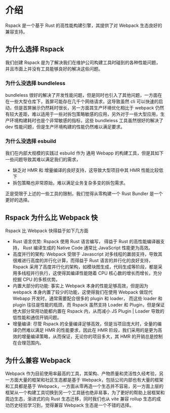 # 介绍

Rspack 是一个基于 Rust 的高性能构建引擎，其提供了对 Webpack 生态良好的兼容支持。

## 为什么选择 Rspack

我们创建 Rspack 是为了解决我们在维护公司构建工具时碰到的各种性能问题，并且市面上并没有工具能够良好的解决这些问题。

### 为什么没选择 bundleless

bundleless 很好的解决了开发性能问题，但是同时也引入了其他问题，一方面在在一些大型仓库下，首屏可能存在几千个网络请求，这导致虽然 cli 可以快速的启动，但是首屏展示仍然耗时很长，另一方面其生产环境优化相比于 webpack 仍然有较大差距，难以适用于一些对拆包策略敏感的应用，另外对于一些大型应用，生产环境构建耗时也是个非常敏感的指标，这些 bundleless 工具虽然很好的解决了 dev 性能问题，但是生产环境构建的性能仍然难以满足要求。

### 为什么没选择 esbuild

我们在内部大规模的实践过 esbuild 作为 通用 Webapp 的构建工具，但是其如下一些问题导致其难以满足我们的需求，

- 缺乏对 HMR 和 增量编译的良好支持，这导致大型项目中其 HMR 性能比较低下
- 拆包策略也非常原始，难以满足业务复杂多变的拆包需求。

正是受限于上述的一些工具的限制，我们觉得从零构建一个 Rust Bundler 是一个更好的选择。

## Rspack 为什么比 Webpack 快

Rspack 比 Webpack 快得益于如下几方面

- Rust 语言优势: Rspack 使用 Rust 语言编写， 得益于 Rust 的高性能编译器支持， Rust 编译生成的 Native Code 通常比 JavaScript 性能更为高效。
- 高度并行的架构: Webpack 受限于 Javascript 对多线程的羸弱支持，导致其很难进行高度的并行化计算，而得益于 Rust 语言的并行化的良好支持， Rspack 采用了高度并行化的架构，如模块图生成，代码生成等阶段，都是采用多线程并行执行，这使得其编译性能随着 CPU 核心数的增长而增长，充分挖掘 CPU 的多核优势。
- 内置大部分的功能: 事实上 Webpack 本身的性能足够高效，但是因为 webpack 本身内置了较少的功能，这使得我们在使用 Webpack 做现代 Webapp 开发时，通常需要配合很多的 plugin 和 loader，
  而这些 loader 和 plugin 往往是性能的瓶颈，而 Rspack 虽然支持 Loader 和 Plugin，但是保证绝大部分常用功能都内置在 Rspack 内，从而减小 JS Plugin | Loader 导致的低性能和通信开销问题。
- 增量编译: 尽管 Rspack 的全量编译足够高效，但是当项目庞大时，全量的编译仍然难以满足 HMR 的性能要求，因此在 HMR 阶段，我们采用的是更为高效的增量编译策略，从而保证，无论你的项目多大，其 HMR 的开销总是控制在合理范围内。

## 为什么兼容 Webpack

Webpack 作为目前使用率最高的工具，其架构、产物质量和灵活性久经考验，另一方面大量的框架和社区生态都是基于 Webpack，包括公司内部也有大量的框架和工具都是基于 Webpack，一方面从零再造一个生态并不容易，另一方面上层的框架从一个构建工具切换到另一个工具链也绝非易事，为了更好的帮助上层框架和周边生态，渐进式的向 Rust 生态迁移，同时我们也从 vite 兼容 rollup 生态的成功历史经验学习到，觉得兼容 Webpack 生态是一个不错的选择。

